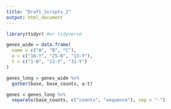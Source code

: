 ```yaml
---
title: "Draft_Scripts_2"
output: html_document
---
```


```r
library(tidyr) #or tidyverse
```

```r

genes_wide = data.frame(
  name = c("A", "B", "C"),
  a = c("16-Y", "25-N", "13-Y"),
  t = c("1-N", "12-Y", "31-Y")
)

genes_long = genes_wide %>%
  gather(base, base_counts, a:t)

genes = genes_long %>%
  separate(base_counts, c("counts", "sequence"), sep = "-")
```